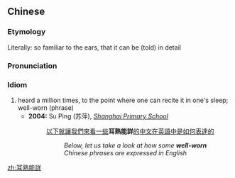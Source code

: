 {{also|耳熟能详}}
==Chinese==
{{zh-forms|s=耳熟能详}}

===Etymology===
Literally: so familiar to the ears, that it can be (told) in detail

===Pronunciation===
{{zh-pron
|m=ěr 熟 néng xiáng
|mn=hī-se̍k-lêng-siông
|cat=id
}}

===Idiom===
{{zh-idiom}}

# heard a million times, to the point where one can recite it in one's sleep; well-worn (phrase)
#* '''2004:''' Su Ping (苏萍), ''[http://shxx.xhedu.sh.cn/cms/data/html/doc/2004-11/09/25697/index.html Shanghai Primary School]''
#*: [[以下]][[就]][[讓]][[我們]][[來]][[看]][[一些]]'''耳熟能詳'''[[的]][[中文]][[在]][[英語]][[中]][[是]][[如何]][[表達]][[的]]
#*:: ''Below, let us take a look at how some '''well-worn''' Chinese phrases are expressed in English''

[[zh:耳熟能詳]]